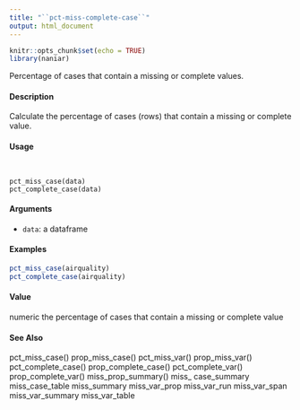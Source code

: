 ---
title: "``pct-miss-complete-case``"
output: html_document
---

```{r setup, include=FALSE}
knitr::opts_chunk$set(echo = TRUE)
library(naniar)
```


Percentage of cases that contain a missing or complete values.

####  Description 

Calculate the percentage of cases (rows) that contain a missing or complete value.

####  Usage 
<pre><code>

pct_miss_case(data)
pct_complete_case(data)
</code></pre>
#### Arguments 

* ``data``:  a dataframe



#### Examples 
```{r}

pct_miss_case(airquality)
pct_complete_case(airquality)
```

#### Value 

numeric the percentage of cases that contain a missing or complete value


#### See Also 

pct_miss_case() prop_miss_case() pct_miss_var() prop_miss_var() pct_complete_case()
prop_complete_case() pct_complete_var() prop_complete_var() miss_prop_summary() miss_
case_summary miss_case_table miss_summary miss_var_prop miss_var_run miss_var_span
miss_var_summary miss_var_table